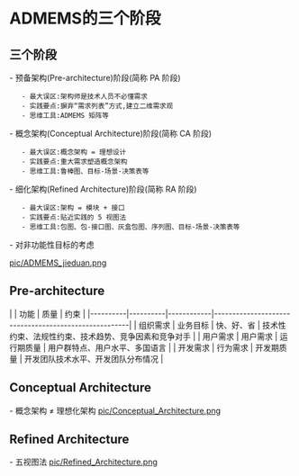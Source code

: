 = ADMEMS的三个阶段 =

== 三个阶段 ==
- 预备架构(Pre-architecture)阶段(简称 PA 阶段)
    - 最大误区:架构师是技术人员不必懂需求
    - 实践要点:摒弃“需求列表”方式,建立二维需求观
    - 思维工具:ADMEMS 矩阵等
- 概念架构(Conceptual Architecture)阶段(简称 CA 阶段)
    - 最大误区:概念架构 = 理想设计
    - 实践要点:重大需求塑造概念架构
    - 思维工具:鲁棒图、目标-场景-决策表等
- 细化架构(Refined Architecture)阶段(简称 RA 阶段)
    - 最大误区:架构 = 模块 + 接口
    - 实践要点:贴近实践的 5 视图法
    - 思维工具:包图、包-接口图、灰盒包图、序列图、目标-场景-决策表等
- 对非功能性目标的考虑

[[pic/ADMEMS_jieduan.png]]

== Pre-architecture ==
|          | 功能     | 质量       | 约束                                                 |
|----------|----------|------------|------------------------------------------------------|
| 组织需求 | 业务目标 | 快、好、省 | 技术性约束、法规性约束、技术趋势、竞争因素和竞争对手 |
| 用户需求 | 用户需求 | 运行期质量 | 用户群特点、用户水平、多国语言                       |
| 开发需求 | 行为需求 | 开发期质量 | 开发团队技术水平、开发团队分布情况                   |

== Conceptual Architecture ==
- 概念架构 ≠ 理想化架构
[[pic/Conceptual_Architecture.png]]

== Refined Architecture ==
- 五视图法
[[pic/Refined_Architecture.png]]
